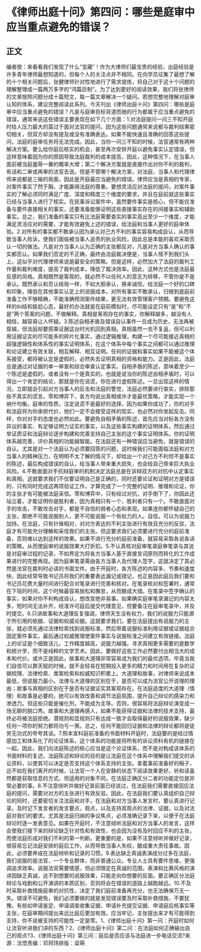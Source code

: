 # 《律师出庭十问》第四问：哪些是庭审中应当重点避免的错误？
## 正文
编者按：来看看我们发现了什么“宝藏”！作为大律师们最宝贵的经验，出庭经验是许多青年律师最想知道的，但每个人的关注点并不相同。在向学员征集了最想了解的十个相关问题后，张健律师针对性地进行了需求提炼，将自己对于这十个问题的理解整理成一篇两万多字的“鸿篇巨制”。为了达到更好的阅读效果，我们将张律师的文章按照问题分成十篇短文，每一篇文章解决一个疑问。若想完整地理解对庭审认知的体系，建议完整阅读此系列。今天刊出《律师出庭十问》第四问：哪些是庭审中应当重点避免的错误？凡是与庭审目标背道而驰的行为都属于应当重点避免的错误，通常来说这些错误主要表现在如下几个方面：1.对法庭提问一问三不知开庭时给人压力最大的莫过于面对法官的提问，因为这些问题通常来说都与裁判结果密切相关，但双方却没有提及或没有准确表达。如果不能快速且准确的回答这些提问，法庭的庭审任务将无法完成。因此，当你一问三不知的时候，法官通常有两种解决方案。要么给你庭后核实的机会，甚至再次安排开庭以避免事实认定错误，但这样意味着因为你的原因导致法庭裁判的成本提高，因此，这种情况下，在当事人面前被当庭羞辱一番的概率大增；第二个解决方案就是直接作出对你不利的裁判，有话和二审或再审的法官去说。但是不管哪个解决方案，对法庭、当事人和代理律师来说都是三输的局面，因此是开庭最应当避免的错误。律师应当是真相的专家，对案件事实了然于胸，才能赢得法庭的尊重。要想灵活应对法庭的提问，对案件事实的了解必须同时满足广度、深度和精度三个维度的要求，并且在庭前就这些事实已经与当事人进行了核实。在民事诉讼案件中，虽然要件事实是核心，但不能仅准备与要件直接相关的事实，还要准备能够证明这些直接事实存在的间接事实和辅助事实。总之，我们准备的事实只有比法庭需要查实的事实高出至少一个维度，才能满足灵活应对的需要，才能有效避免上述的错误，给法庭和当事人更好的庭审体验。2.对所有的事实都不敢承认因为承认对己方不利的事实容易构成自认，从而导致当事人败诉，使我们面临被当事人追责的执业风险，因此总是本能的喜欢采取否认一切的做法。凡是对方当事人认为正确的主张都反对，凡是对方当事人确认的事实都否认。如果我们否定的不正确，最终由法庭裁决便是，当事人怪不到我们头上，这似乎对代理律师来说是最安全的策略。但是这样，必然加大了法庭的裁判工作量和裁判难度，提高了裁判成本，降低了裁决效率。因此，这种方式也是法庭最反感的风格。真相既然是客观的，就必然不以任何人的意志为转移，不管你是不是承认。既然承认和否认结局一样，不如大胆承认，换来诚信，给法庭一个好的口碑和印象，降低在其他事实认定上的说服成本。对所有事实不敢承认，归根到底庭前准备工作不够精确，不能准确预测案件结果，更无法有效管理客户预期。要避免这样的纠结和尴尬心态，最好的办法就是在庭前模拟时，尽可能设定只有“是”和“不是”两个答案的问题，不做解释。真相是客观存在的事实，你解释越多，越没有人相信，越容易让人怀疑。3.陈述自相矛盾及错误自认事件一旦成为历史，无法再被穿越，但法庭却要搭乘证据这台时光机回到真相。真相虽然一去不复返，但可以利用证据证实的尽可能多的碎片化事实，通过逻辑推理，构建一个尽可能接近真相的超强逻辑性和体系性的事实证明体系，在这个体系中每个事实之间都可以通过推理和论证建立有效关联，相互解释、相互证明。任何的证据和事实如果不能被这个体系接受，都将被认定是虚假的，必然失去证明真相的资格和能力。正是因此，法庭总是通过对证据的单一审查和综合审查认定事实。自相矛盾的陈述，意味着至少一个陈述是虚假的，或者没有一个是真实的，也就是说当你的陈述自相矛盾时，可以得出一个肯定的结论，那就是你在说谎，你在进行虚假陈述。一旦出现这样的情况，立即就会引起对方当事人的反击和法庭的警觉，法庭必然要进行查实，排除那些不真实的谎言。零和博弈下，各方均说出真相或许才是最优策略，才能实现一个纳什均衡。庭审的性质，注定说谎不是最好的选择，因为如果你成功了，你的对手和法庭将为你承担代价，他们一定不会接受这样的现实，也必然对你发起反击。同样，你对对手的态度也必然如此。要避免自相矛盾的陈述，首先应当对标各方没有异议的事实、有足够证明力证实的事实，以及这些事实构建的证明体系，然后通过举证质证和法庭辩论逐步构建和完善支持自己主张的这个事实证明体系。你的证明体系越完善，评价真相的功能越智能。在法庭还有一种错误应当避免，就是错误的自认。尤其是对一个法庭认为必须要回答的问题，这时候我们可能面临法庭和对方当事人的精神压力，在明明不太了解的情况下，却给出一个对己方不利但不是事实的陈述，最后构成错误的自认，给当事人带来重大损失，也会给自己带来巨大执业风险。4.不敢直面对手抗辩庭审的机制决定法庭总是在诉辩双方的对抗中认定事实和真相，这就要求我们不仅要证明自己是正确的，同时还要论证和证明对方是错误的，只有同时完成这两项验证工作，才算完成了一个完整的证明、推理和论证，你的主张才有可能被法庭采信。零和博弈中，只有经过对抗，对手倒下了，你因此还站立着，才能证明你是胜利者，因为真相只有一个，胜利者只有一个。不敢直面对手的攻击，不敢攻击对手，都是不自信的弱者心态和表现。如果连你都怀疑自己的主张，那绝不可能说服别人，更不可能说服一个有权力的人。自信，可以为说服力加持。在法庭，只有针锋相对，对对方表达的不利主张进行有效且充分的反驳，法庭才有可能充分理解和采信我们的主张。但这要求我们必须要进行充分的庭前准备，否则难以达到这样的效果。如果不进行充分的庭前准备，就容易采取各说各话的策略，从而使庭审的说服效果大打折扣。5.不认真核对庭审笔录庭审笔录与其说是对庭审过程的记录，不如界定为将各方当事人基于直接言词原则而转化的工作成果进行的完整再现。因为庭审笔录需由各方当事人及代理人签字，这就决定了其必然是法官在裁判时必读的书面文件。由于开庭时，各方陈述的内容多、节奏和速度快，因此经常导致书记员将我们的重要表达漏记或错记，也正是因此庭后我们要和书记员花费大量时间进行配合对笔录进行完善和核对。在笔录核对和签署时，通常在下班的时间，这个时候最容易放松和懈怠，从而酿成大错。在笔录中签字确认的事实，如果对你不利构成自认，想改变绝非易事。如果确实庭审笔录漏记的内容太多，短时间无法补齐，经准许可庭后提交代理意见，但要备注在庭审笔录中，并及时提交。6.只讲故事和大道理反复强调，律师天生没有权力，我们的说服力只能源于所引用的依据、证据和权威论据。这就要求我们，要在法庭提出有说服力的主张，就必须先通过法律检索找到说服标准，然后带着说服标准利用证据或证据组合固定案件事实，最后通过权威推理使案件事实与说服标准之间建立有效链接。法庭上的论证是个细致活儿，工作精度越高，说服力越强。寻求真相更多需要的是数学和统计学，而不是纯粹的文学艺术。因此，要做好这些工作必然要付出相当大的成本和代价。或许正是因此，故事和大道理非常容易成为我们的最优选项。毕竟当我们自信可以靠天赋的时候，就不会轻易在短期投入更多的精力和时间用在复杂的证据梳理、法律检索、类案检索和权威知识积累上。大道理和故事，对律师来说成本最低，但说服力最小。法律与大道理的区别在于，是否可以成为法官公开说理的理由；故事与真相的区别在于是否有证据证实其客观存在。在法庭适度的大道理（情理）和故事是必要的，她可以有效改善和调节法庭氛围，提升自己辩论的感染力和渗透力。但这些只能是催化剂，不能成为主导。否则，很容易将法庭辩论演变成一场无聊的脱口秀。故事和大道理再感人，如果不能获得证据和法律的技术支持，最终必将被法庭拒绝。潜规则和显规则只有达成一致才会取得最好的说服效果，缺少任何一项你的努力都将功亏一篑。总之，任何不能回归证据和法律的辩论都将是徒劳无功式的夸夸其谈。7.照本宣科庭前准备的书面材料开庭时，法庭要的是经过情感加工和体系化了的论证体系，这个体系的功能是将所有的诉讼资料有机的链接在一起。因此，我们向法庭陈述的核心应当是这个论证体系，而不是对构成该体系的书面材料的复述，法庭陈述和辩论的目的是让法庭在这个体系中理解我们提交的诉讼资料，以使其可以决定是否支持这个体系支持的主张。拿着事前准备好的稿子，远不如在我们离开的时候，让法官一个人在安静的状态下阅读效果更好。听和读虽然都是获取信息的方式，但适用的对象不同，在法庭正确区分二者的功能定位是非常必要的事。8.不注意倾听并做好记录前面已经说过，在法庭我们需要直接回应法庭的提问，需要对对方的主张进行有效反驳。因此，在法庭我们要认真组织自己辩论的同时，还要密切关注法庭和对手，在法庭和对方当事人发言时，要认真进行记录。及时记下发言者的发言要点，观点，以及支持其观点的法律、证据，以及对法庭对我们的要求。尤其是法庭归纳的争议焦点，必须准确记录下来，以便于在法庭辩论时逐一发表意见。如果在开庭时，不注意倾听法庭和对方当事人的发言，这样会使我们接下来的辩论缺乏针对性和有效性，也会因为没有及时回应不利的主张，而使法庭形成对我们不利的第一判断。更重要的是，如果不注意倾听并做好记录，很容易忘记法庭安排的庭后工作，从而导致当事人失权，酿成重大责任事故。因此，必须要养成在法庭倾听和记录的习惯。9.表达缺乏真诚表演成分过多在法庭，我们说服的是法官，一个专业群体，而非普通公众。专业人士具有要件思维，更强调追求效率。说服法官需要情感，但必须限定在真诚的范围，表演和比赛风格的演讲因缺乏真诚，达不到想要的说服效果，只能走向你想要的反面。要正确区分法庭辩论与戏剧和公开演讲的本质区别，否则将会在错误的道路上越跑越远。10.不及时采取补救措施庭审的对抗性，决定了我们庭前准备再充分，也无法确保万无一失。错误不可避免，我们必须要做的就是发现错误要及时采取补救措施，不要犹豫。有些如申请鉴定、申请调查收集证据、申请补充提交证据、申请庭后核事实等主张，在庭审期间提出来远比庭后更加有效。应当牢记，主张提出来才有可能得到支持，你不说被支持的可能性一定是零。1、《律师出庭十问》第一问：开庭时如何让法官听进我们讲的东西？2、《律师出庭十问》第二问：在法庭如何正确输出自己的观点?3、《律师出庭十问》第三问：庭后是否应该与法庭进一步电话交流?来源：法悟责编：邓珂玮排版：梁萌